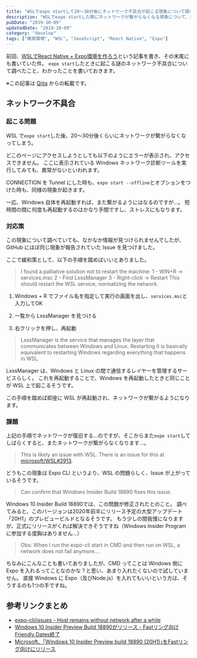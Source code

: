 ```yaml
---
title: "WSLでexpo startして20～30分後にネットワーク不具合が起こる現象について調べたこと"
description: "WSLでexpo startした際にネットワークが繋がらなくなる現象について、対応策などを調査したことまとめ"
pubDate: "2019-10-09"
updatedDate: "2019-10-09"
category: "develop"
tags: ["開発環境", "WSL", "JavaScript", "React Native", "Expo"]
---
```


前回、[WSLでReact Native + Expo環境を作ろう](/posts/2019-09-28-wsl-react-native)という記事を書き、その末尾にも書いていた件。
`expo start`したときに起こる謎のネットワーク不具合について調べたこと、わかったことを書いておきます。

※この記事は [Qiita](https://qiita.com/h-yoshikawa44/items/518e8f6e0b700b65b0fa) からの転載です。


## ネットワーク不具合
### 起こる問題
WSL で`expo start`した後、20～30分後くらいにネットワークが繋がらなくなってしまう。

どこのページにアクセスしようとしても以下のようにエラーが表示され、アクセスできません。
ここに表示されている Windows ネットワーク診断ツールを実行してみても、異常がないといわれます。
<ImageWrapper class="w-[60%]" src="screenshots/2019/wsl-expo-network/network-error.png" alt="ネット上のページにアクセスできないエラー画面" />


CONNECTION を Tunnel にした時も、`expo start --offline`とオプションをつけた時も、同様の現象が起きます。

一応、Windows 自体を再起動すれば、また繋がるようにはなるのですが...。
短時間の間に何度も再起動するのはかなり手間ですし、ストレスにもなります。

### 対応策
この現象について調べていても、なかなか情報が見つけられませんでしたが、GitHub にほぼ同じ現象が報告されていた Issue を見つけました。

<OG url="https://github.com/expo/expo-cli/issues/99" />

ここで緩和策として、以下の手順を踏めばいいとありました。
> I found a palliative solution not to restart the machine:
>  1 - WIN+R -> services.msc
>  2 - Find LxssManager
>  3 - Right-click -> Restart
> This should restart the WSL service, normalizing the network.

1. Windows + R でファイル名を指定して実行の画面を出し、`services.msc`と入力してOK
<ImageWrapper class="w-[80%]" src="screenshots/2019/wsl-expo-network/file-run.png" alt="ファイル名を指定して実行画面" />

2. 一覧から LxssManager を見つける
<ImageWrapper class="w-[80%]" src="screenshots/2019/wsl-expo-network/lxss-manager.png" alt="サービスの一覧画面" />

3. 右クリックを押し、再起動

> LxssManager is the service that manages the layer that communicates between Windows and Linux. Restarting it is basically equivalent to restarting Windows regarding everything that happens in WSL.

LxssManager は、Windows と Linux の間で通信するレイヤーを管理するサービスらしく。
これを再起動することで、Windows を再起動したときと同じことが WSL 上で起こるそうです。

この手順を踏めば即座に WSL が再起動され、ネットワークが繋がるようになります。

### 課題
上記の手順でネットワークが復旧する...のですが、そこからまた`expo start`してしばらくすると、またネットワークが繋がらなくなります...。

> This is likely an issue with WSL. There is an issue for this at [microsoft/WSL#2913](https://github.com/microsoft/WSL/issues/2913).

どうもこの現象は Expo CLI というより、WSL の問題らしく、Issue が上がっているそうです。

<OG url="https://github.com/microsoft/WSL/issues/2913" />

> Can confirm that Windows Insider Build 18890 fixes this issue.

Windows 10 Insider Build 18890では、この問題が修正されたとのこと。
調べてみると、このバージョンは2020年前半にリリース予定の大型アップデート「20H1」のプレビュービルドとなるそうです。
もう少しの間我慢になりますが、正式にリリースがくれば解決できそうですね（Windows Insider Programに参加する度胸はありません...）

> Obs: When I run the expo-cli start in CMD and then run on WSL, a network does not fail anymore....

ちなみにこんなことも書いてありましたが、CMD ってことは Windows 側に Expo を入れるってことなのかな？と思い、あまり入れたくないので試していません。
直接 Windows に Expo（及びNode.js）を入れてもいいという方は、そうするのも1つの手ですね。

## 参考リンクまとめ
- [expo-cli/issues - Host remains without network after a while](https://github.com/expo/expo-cli/issues/99)
- [Windows 10 Insider Preview Build 18890がリリース - Fastリング向けFriendly Dates終了](https://www.softantenna.com/wp/windows/windows-10-insider-preview-build-18890/)
- [Microsoft、｢Windows 10 Insider Preview build 18890 (20H1)｣をFastリング向けにリリース](https://taisy0.com/2019/05/02/109885.html)
